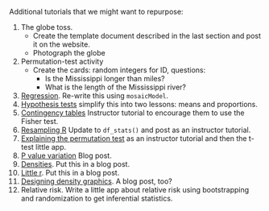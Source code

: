 Additional tutorials that we might want to repurpose:

#. The globe toss. 
    - Create the template document described in the last section and post it on the website.
    - Photograph the globe
#. Permutation-test activity
    - Create the cards: random integers for ID, questions:
        * Is the Mississippi longer than <ID> miles?
        * What is the length of the Mississippi river?
#. [Regression](https://dtkaplan.shinyapps.io/SimpleRegression/#section-explanatory-variables-1). Re-write this using `mosaicModel`.
#. [Hypothesis tests](https://dtkaplan.shinyapps.io/Htest/#section-independence-in-two-way-tables) simplify this into two lessons: means and proportions. 
#. [Contingency tables](https://dtkaplan.shinyapps.io/Htest/#section-independence-in-two-way-tables) Instructor tutorial to encourage them to use the Fisher test.
#. [Resampling R](https://dtkaplan.shinyapps.io/Resampling) Update to `df_stats()` and post as an instructor tutorial.
#. [Explaining the permutation test](https://dtkaplan.shinyapps.io/Permutation_test/#section-many-trials) as an instructor tutorial and then the t-test little app.
#. [P value variation](https://dtkaplan.shinyapps.io/p_value_interval/) Blog post.
#. [Densities](https://dtkaplan.shinyapps.io/Densities/). Put this in a blog post.
#. [Little r](https://dtkaplan.shinyapps.io/Little_r/). Put this in a blog post.
#. [Designing density graphics](https://dtkaplan.shinyapps.io/Conditional_densities/#section-guiding-the-eye). A blog post, too?
#. Relative risk. Write a little app about relative risk using bootstrapping and randomization to get inferential statistics.

